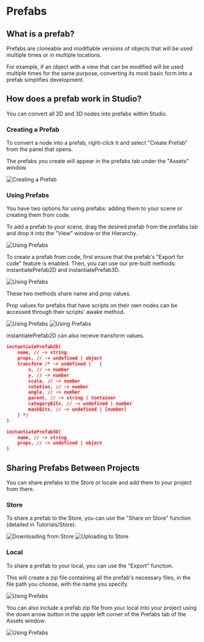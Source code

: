# Prefabs


## What is a prefab?

Prefabs are cloneable and modifiable versions of objects that will be used multiple times or in multiple locations.

For example, if an object with a view that can be modified will be used multiple times for the same purpose, converting its most basic form into a prefab simplifies development.

## How does a prefab work in Studio?

You can convert all 2D and 3D nodes into prefabs within Studio.

### Creating a Prefab

To convert a node into a prefab, right-click it and select "Create Prefab" from the panel that opens.

The prefabs you create will appear in the prefabs tab under the "Assets" window.

<Image src="/studio-docs/advanced/prefabs/createPrefab.gif" alt="Creating a Prefab" width={395} height={255} className="pt-6" />

### Using Prefabs

You have two options for using prefabs: adding them to your scene or creating them from code.

To add a prefab to your scene, drag the desired prefab from the prefabs tab and drop it into the "View" window or the Hierarchy.

<Image src="/studio-docs/advanced/prefabs/addPrefab1.gif" alt="Using Prefabs" width={395} height={255} className="pt-6" />

To create a prefab from code, first ensure that the prefab's "Export for code" feature is enabled. Then, you can use our pre-built methods: instantiatePrefab2D and instantiatePrefab3D.

<Image src="/studio-docs/advanced/prefabs/exportcode.gif" alt="Using Prefabs" width={395} height={255} className="pt-6" />

These two methods share name and prop values.

Prop values for prefabs that have scripts on their own nodes can be accessed through their scripts' awake method.

<Image src="/studio-docs/advanced/prefabs/scriptedPrefab.png" alt="Using Prefabs" width={395} height={255} className="pt-6" />
<Image src="/studio-docs/advanced/prefabs/script.png" alt="Using Prefabs" width={518} height={553} className="pt-6" />

instantiatePrefab2D can also receive transform values.

```json
instantiatePrefab2D(
	name, // -> string
	props, // -> undefined | object
	transform /* -> undefined |   {
		x, // -> number
		y, // -> number
		scale, // -> number
		rotation, // -> number
		angle, // -> number
		parent, // -> string | Container
		categoryBits, // -> undefined | number
		maskBits, // -> undefined | [number] 
	} */
)
```
```json
instantiatePrefab3D(
    name, // -> string
    props, // -> undefined | object
)
```

## Sharing Prefabs Between Projects

You can share prefabs to the Store or locale and add them to your project from there.

### Store

To share a prefab to the Store, you can use the "Share on Store" function (detailed in Tutorials/Store).


<Image src="/studio-docs/tutorial/store/download.gif" alt="Downloading from Store" width={1186/2} height={693/2} className="pt-6" />

<Image src="/studio-docs/tutorial/store/uploading.gif" alt="Uploading to Store" width={1920/3} height={1057/3} className="pt-6" />

### Local

To share a prefab to your local, you can use the "Export" function. 

This will create a zip file containing all the prefab's necessary files, in the file path you choose, with the name you specify. 

<Image src="/studio-docs/advanced/prefabs/localShare.gif" alt="Using Prefabs" width={518} height={553} className="pt-6" />

You can also include a prefab zip file from your local into your project using the down arrow button in the upper left corner of the Prefabs tab of the Assets window.

<Image src="/studio-docs/advanced/prefabs/reimport.gif" alt="Using Prefabs" width={518} height={553} className="pt-6" />